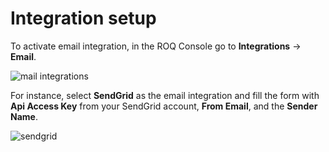 
# Integration setup

To activate email integration, in the ROQ Console go to **Integrations** → **Email**. 

![mail integrations](/mail-integrations.png)

For instance, select **SendGrid** as the email integration and fill the form with **Api Access Key** from your SendGrid account, **From Email**, and the **Sender Name**. 

![sendgrid](/email-integration-setup-sendgrid.png)

